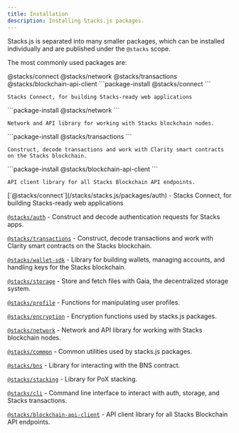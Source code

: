 ```yaml
---
title: Installation
description: Installing Stacks.js packages.
---
```



Stacks.js is separated into many smaller packages, which can be installed individually and are published under the `@stacks` scope.

The most commonly used packages are:

<Tabs defaultValue="connect">
  <TabsList className='flex flex-wrap md:w-max'>
    <TabsTrigger value="connect" className='tab group'>
      <Badge variant='outline' className='badge transition-colors hover:text-neutral-900 dark:group-hover:text-white'>@stacks/connect</Badge>
    </TabsTrigger>
    <TabsTrigger value="network" className='tab group'>
      <Badge variant='outline' className='badge transition-colors hover:text-neutral-900 dark:group-hover:text-white'>@stacks/network</Badge>
    </TabsTrigger>
    <TabsTrigger value="transactions" className='tab group'>
      <Badge variant='outline' className='badge transition-colors hover:text-neutral-900 dark:group-hover:text-white'>@stacks/transactions</Badge>
    </TabsTrigger>
    <TabsTrigger value="client" className='tab group'>
      <Badge variant='outline' className='badge transition-colors hover:text-neutral-900 dark:group-hover:text-white'>@stacks/blockchain-api-client</Badge>
    </TabsTrigger>
  </TabsList>
  <TabsContent value="connect">
    ```package-install
    @stacks/connect
    ```

    Stacks Connect, for building Stacks-ready web applications
  </TabsContent>
  <TabsContent value="network">
    ```package-install
    @stacks/network
    ```

    Network and API library for working with Stacks blockchain nodes.
  </TabsContent>
  <TabsContent value="transactions">
    ```package-install
    @stacks/transactions
    ```

    Construct, decode transactions and work with Clarity smart contracts on the Stacks blockchain.
  </TabsContent>
  <TabsContent value="client">
    ```package-install
    @stacks/blockchain-api-client
    ```

    API client library for all Stacks Blockchain API endpoints.
  </TabsContent>
</Tabs>

<Accordions>
  <Accordion title="All available packages">
  [`@stacks/connect`](/stacks/stacks.js/packages/auth) - Stacks Connect, for building Stacks-ready web applications

  [`@stacks/auth`](/stacks/stacks.js/packages/auth) - Construct and decode authentication requests for Stacks apps.

  [`@stacks/transactions`](/stacks/stacks.js/packages/transactions) - Construct, decode transactions and work with Clarity smart contracts on the Stacks blockchain.

  [`@stacks/wallet-sdk`](/stacks/stacks.js/packages/wallet-sdk) - Library for building wallets, managing accounts, and handling keys for the Stacks blockchain.

  [`@stacks/storage`](/stacks/stacks.js/packages/storage) - Store and fetch files with Gaia, the decentralized storage system.

  [`@stacks/profile`](/stacks/stacks.js/packages/profile) - Functions for manipulating user profiles.

  [`@stacks/encryption`](/stacks/stacks.js/packages/encryption) - Encryption functions used by stacks.js packages.

  [`@stacks/network`](/stacks/stacks.js/packages/network) - Network and API library for working with Stacks blockchain nodes.

  [`@stacks/common`](/stacks/stacks.js/packages/common) - Common utilities used by stacks.js packages.

  [`@stacks/bns`](/stacks/stacks.js/packages/bns) - Library for interacting with the BNS contract.

  [`@stacks/stacking`](/stacks/stacks.js/packages/stacking) - Library for PoX stacking.

  [`@stacks/cli`](/stacks/stacks.js/packages/cli) - Command line interface to interact with auth, storage, and Stacks transactions.

  [`@stacks/blockchain-api-client`](/stacks/api/client) - API client library for all Stacks Blockchain API endpoints.
  </Accordion>
</Accordions>